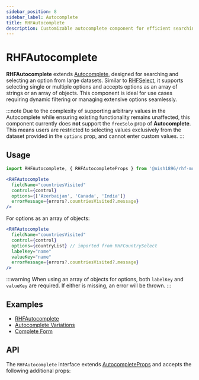 ```yaml
---
sidebar_position: 8
sidebar_label: Autocomplete
title: RHFAutocomplete
description: Customizable autocomplete component for efficient searching in large datasets, supporting array or object-array options.
---
```



# RHFAutocomplete

<AvailabilityBanner componentName="RHFAutocomplete" version="2.0" />

**RHFAutocomplete** extends [Autocomplete](https://mui.com/material-ui/react-autocomplete/),
designed for searching and selecting an option from large datasets. Similar to
[RHFSelect](./RHFSelect.mdx), it supports selecting single or multiple options and
accepts options as an array of strings or an array of objects. This component is ideal
for use cases requiring dynamic filtering or managing extensive options seamlessly.

:::note
Due to the complexity of supporting arbitrary values in the Autocomplete while ensuring
existing functionality remains unaffected, this component currently does **not** support
the `freeSolo` prop of **Autocomplete**. This means users are restricted to selecting
values exclusively from the dataset provided in the `options` prop, and cannot enter custom
values.
:::

## Usage

```js
import RHFAutocomplete, { RHFAutocompleteProps } from '@nish1896/rhf-mui-components/mui/autocomplete';
```

```jsx
<RHFAutocomplete
  fieldName="countriesVisited"
  control={control}
  options={['Azerbaijan', 'Canada', 'India']}
  errorMessage={errors?.countriesVisited?.message}
/>
```

For options as an array of objects:

```jsx
<RHFAutocomplete
  fieldName="countriesVisited"
  control={control}
  options={countryList} // imported from RHFCountrySelect
  labelKey="name"
  valueKey="name"
  errorMessage={errors?.countriesVisited?.message}
/>
```

:::warning
When using an array of objects for options, both `labelKey` and `valueKey` 
are required. If either is missing, an error will be thrown.
:::

## Examples
- [RHFAutocomplete](https://rhf-mui-components-examples.netlify.app/autocomplete)
- [Autocomplete Variations](https://mui.com/material-ui/react-autocomplete/#playground)
- [Complete Form](https://rhf-mui-components-examples.netlify.app/complete-form)

## API
The `RHFAutocomplete` interface extends [AutocompleteProps](https://mui.com/material-ui/api/autocomplete/) 
and accepts the following additional props:

<RHFAutocompletePropsTable />